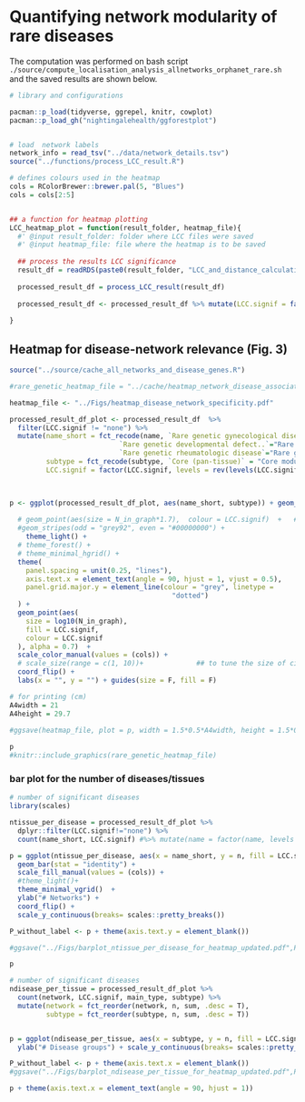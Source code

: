 # Quantifying network modularity of rare diseases 

The computation was performed on bash script `./source/compute_localisation_analysis_allnetworks_orphanet_rare.sh` and the saved results are shown below.


```r
# library and configurations

pacman::p_load(tidyverse, ggrepel, knitr, cowplot)
pacman::p_load_gh("nightingalehealth/ggforestplot")


# load  network labels
network_info = read_tsv("../data/network_details.tsv")
source("../functions/process_LCC_result.R")

# defines colours used in the heatmap
cols = RColorBrewer::brewer.pal(5, "Blues")
cols = cols[2:5]


## a function for heatmap plotting
LCC_heatmap_plot = function(result_folder, heatmap_file){
  #' @input result_folder: folder where LCC files were saved
  #' @input heatmap_file: file where the heatmap is to be saved
  
  ## process the results LCC significance
  result_df = readRDS(paste0(result_folder, "LCC_and_distance_calculation_results.RDS"))
  
  processed_result_df = process_LCC_result(result_df)
  
  processed_result_df <- processed_result_df %>% mutate(LCC.signif = factor(LCC.signif, levels = rev(levels(LCC.signif))))
  
}

```


## Heatmap for disease-network relevance (Fig. 3)


```r

source("../source/cache_all_networks_and_disease_genes.R")

#rare_genetic_heatmap_file = "../cache/heatmap_network_disease_association_orphanets_genetic_rare_diseases.pdf"

heatmap_file <- "../Figs/heatmap_disease_network_specificity.pdf"

processed_result_df_plot <- processed_result_df  %>% 
  filter(LCC.signif != "none") %>%
  mutate(name_short = fct_recode(name, `Rare genetic gynecological diseases`="Rare genetic gynecological and obstetrical diseases", 
                           `Rare genetic developmental defect..`="Rare genetic developmental defect during embryogenesis",
                           `Rare genetic rheumatologic disease`="Rare genetic systemic or rheumatologic disease"),
         subtype = fct_recode(subtype, `Core (pan-tissue)` = "Core module"),
         LCC.signif = factor(LCC.signif, levels = rev(levels(LCC.signif))))

  

p <- ggplot(processed_result_df_plot, aes(name_short, subtype)) + geom_tile(fill = "white") + facet_grid(. ~
                                                                        main_type, space = "free", scale = "free")  + ## to get the rect filled
  # geom_point(aes(size = N_in_graph*1.7),  colour = LCC.signif)  +   ## geom_point for circle illusion
  #geom_stripes(odd = "grey92", even = "#00000000") +
    theme_light() +
  # theme_forest() +
  # theme_minimal_hgrid() +
  theme(
    panel.spacing = unit(0.25, "lines"),
    axis.text.x = element_text(angle = 90, hjust = 1, vjust = 0.5),
    panel.grid.major.y = element_line(colour = "grey", linetype =
                                        "dotted")
  ) +
  geom_point(aes(
    size = log10(N_in_graph),
    fill = LCC.signif,
    colour = LCC.signif
  ), alpha = 0.7)  +
  scale_color_manual(values = (cols)) +
  # scale_size(range = c(1, 10))+             ## to tune the size of circles
  coord_flip() +
  labs(x = "", y = "") + guides(size = F, fill = F)

# for printing (cm)
A4width = 21
A4height = 29.7
  
#ggsave(heatmap_file, plot = p, width = 1.5*0.5*A4width, height = 1.5*0.175*A4height)

p
#knitr::include_graphics(rare_genetic_heatmap_file)
```


### bar plot for the number of diseases/tissues
```r
# number of significant diseases
library(scales)

ntissue_per_disease = processed_result_df_plot %>% 
  dplyr::filter(LCC.signif!="none") %>% 
  count(name_short, LCC.signif) #%>% mutate(name = factor(name, levels = levels_name))

p = ggplot(ntissue_per_disease, aes(x = name_short, y = n, fill = LCC.signif)) + 
  geom_bar(stat = "identity") +  
  scale_fill_manual(values = (cols)) +
  #theme_light()+
  theme_minimal_vgrid()  + 
  ylab("# Networks") + 
  coord_flip() + 
  scale_y_continuous(breaks= scales::pretty_breaks())

P_without_label <- p + theme(axis.text.y = element_blank())

#ggsave("../Figs/barplot_ntissue_per_disease_for_heatmap_updated.pdf",P_without_label,  width = 0.25*1.1*0.5*A4width, height = 1.1*0.175*A4height)

p
```


```r
# number of significant diseases
ndisease_per_tissue = processed_result_df_plot %>% 
  count(network, LCC.signif, main_type, subtype) %>% 
  mutate(network = fct_reorder(network, n, sum, .desc = T),
         subtype = fct_reorder(subtype, n, sum, .desc = T)) 


p = ggplot(ndisease_per_tissue, aes(x = subtype, y = n, fill = LCC.signif)) + geom_bar(stat = "identity")  +  scale_fill_manual(values = cols) + theme_minimal_hgrid() + #theme_light() +
  ylab("# Disease groups") + scale_y_continuous(breaks= scales::pretty_breaks())  + facet_grid(.~main_type, space = "free", scale = "free") 

P_without_label <- p + theme(axis.text.x = element_blank())
#ggsave("../Figs/barplot_ndisease_per_tissue_for_heatmap_updated.pdf",P_without_label, width = 1.1*0.5*A4width, height = 0.35*1.1*0.175*A4height)

p + theme(axis.text.x = element_text(angle = 90, hjust = 1))
```





